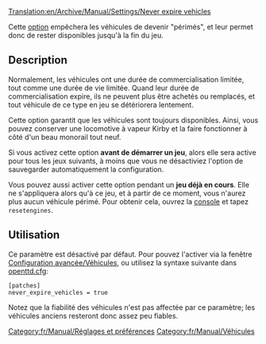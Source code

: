 [[Translation:en/Archive/Manual/Settings/Never expire vehicles]]

Cette [[fr/Archive/Manual/Settings/Options avancées|option]] empêchera les véhicules de devenir "périmés", et leur permet donc de rester disponibles jusqu'à la fin du jeu.

== Description ==
Normalement, les véhicules ont une durée de commercialisation limitée, tout comme une durée de vie limitée. Quand leur durée de commercialisation expire, ils ne peuvent plus être achetés ou remplacés, et tout véhicule de ce type en jeu se détériorera lentement.

Cette option garantit que les véhicules sont toujours disponibles. Ainsi, vous pouvez conserver une locomotive à vapeur Kirby et la faire fonctionner à côté d'un beau monorail tout neuf.

Si vous activez cette option '''avant de démarrer un jeu''', alors elle sera active pour tous les jeux suivants, à moins que vous ne désactiviez l'option de sauvegarder automatiquement la configuration.

Vous pouvez aussi activer cette option pendant un '''jeu déjà en cours'''. Elle ne s'appliquera alors qu'à ce jeu, et à partir de ce moment, vous n'aurez plus aucun véhicule périmé. Pour obtenir cela, ouvrez la [[fr/Manual/Console|console]] et tapez <code>resetengines</code>.

== Utilisation ==
Ce paramètre est désactivé par défaut. Pour pouvez l'activer via la fenêtre [[fr/Archive/Manual/Settings/Options avancées/Véhicules|Configuration avancée/Véhicules]], ou utilisez la syntaxe suivante dans [[fr/Archive/Manual/Settings/Openttd.cfg|openttd.cfg]]:
<pre>
[patches]
never_expire_vehicles = true
</pre>

Notez que la fiabilité des véhicules n'est pas affectée par ce paramètre; les véhicules anciens resteront donc assez peu fiables.

[[Category:fr/Manual/Réglages et préférences]]
[[Category:fr/Manual/Véhicules]]